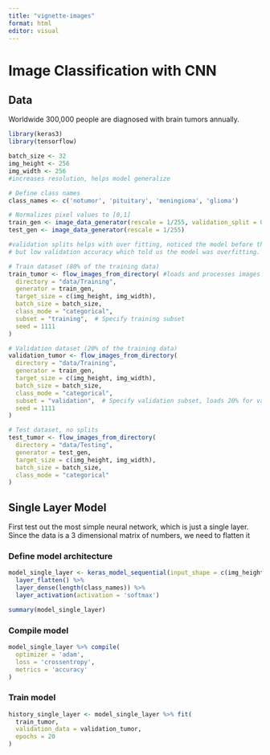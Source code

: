 ```yaml
---
title: "vignette-images"
format: html
editor: visual
---
```


# Image Classification with CNN

## Data

Worldwide 300,000 people are diagnosed with brain tumors annually.

```r
library(keras3)
library(tensorflow)

batch_size <- 32
img_height <- 256
img_width <- 256
#increases resolution, helps model generalize

# Define class names
class_names <- c('notumor', 'pituitary', 'meningioma', 'glioma')

# Normalizes pixel values to [0,1]
train_gen <- image_data_generator(rescale = 1/255, validation_split = 0.2)  # Include validation split
test_gen <- image_data_generator(rescale = 1/255)

#validation splits helps with over fitting, noticed the model before the split had a high accuracy 
# but low validation accuracy which told us the model was overfitting.

# Train dataset (80% of the training data)
train_tumor <- flow_images_from_directory( #loads and processes images from directory
  directory = "data/Training",
  generator = train_gen,
  target_size = c(img_height, img_width),
  batch_size = batch_size,
  class_mode = "categorical",
  subset = "training",  # Specify training subset
  seed = 1111
)

# Validation dataset (20% of the training data)
validation_tumor <- flow_images_from_directory(
  directory = "data/Training",
  generator = train_gen,
  target_size = c(img_height, img_width),
  batch_size = batch_size,
  class_mode = "categorical",
  subset = "validation",  # Specify validation subset, loads 20% for validation
  seed = 1111
)

# Test dataset, no splits
test_tumor <- flow_images_from_directory(
  directory = "data/Testing",
  generator = test_gen,
  target_size = c(img_height, img_width),
  batch_size = batch_size,
  class_mode = "categorical"
)
```

## Single Layer Model

First test out the most simple neural network, which is just a single layer. Since the data is a 3 dimensional matrix of numbers, we need to flatten it 

### Define model architecture
```r
model_single_layer <- keras_model_sequential(input_shape = c(img_height, img_width, 3)) %>%
  layer_flatten() %>%
  layer_dense(length(class_names)) %>%
  layer_activation(activation = 'softmax')

summary(model_single_layer)
```

### Compile model
```r
model_single_layer %>% compile(
  optimizer = 'adam',
  loss = 'crossentropy',
  metrics = 'accuracy'
)
```

### Train model
```r
history_single_layer <- model_single_layer %>% fit(
  train_tumor,
  validation_data = validation_tumor,
  epochs = 20
)
```








